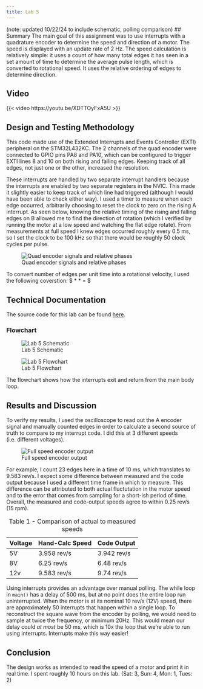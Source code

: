 ```yaml
---
title: Lab 5
---
```

(note: updated 10/22/24 to include schematic, polling comparison)
## Summary
The main goal of this assignment was to use interrupts with a quadrature encoder to determine the speed and direction of a motor. The speed is displayed with an update rate of 2 Hz. The speed calculation is relatively simple: it uses a count of how many total edges it has seen in a set amount of time to determine the average pulse length, which is converted to rotational speed. It uses the relative ordering of edges to determine direction.  \

## Video 
{{< video https://youtu.be/XDTTOyFxA5U >}}


## Design and Testing Methodology
This code made use of the Extended Interrupts and Events Controller (EXTI) peripheral on the STM32L432KC. The 2 channels of the quad encoder were connected to GPIO pins PA8 and PA10, which can be configured to trigger EXTI lines 8 and 10 on both rising and falling edges. Keeping track of all edges, not just one or the other, increased the resolution.\


These interrupts are handled by two separate interrupt handlers because the interrupts are enabled by two separate registers in the NVIC. This made it slightly easier to keep track of which line had triggered (although I would have been able to check either way). I used a timer to measure when each edge occurred, arbitrarily choosing to reset the clock to zero on the rising A interrupt. As seen below, knowing the relative timing of the rising and falling edges on B allowed me to find the direction of rotation (which I verified by running the motor at a low speed and watching the flat edge rotate). From measurements at full speed I knew edges occurred roughly every 0.5 ms, so I set the clock to be 100 kHz so that there would be roughly 50 clock cycles per pulse.\

![Quad encoder signals and relative phases](/labs/lab5/images/Quad_encoder.jpg)

To convert number of edges per unit time into a rotational velocity, I used the following coverstion:
$\frac{\text{edges}}{\text{seconds}} * \frac{1 \text{ pulse}}{2 \text{ edges}} * \frac{1 \text{ rev}}{120 \text{ pulses}} = \frac{\text{revs}}{\text{seconds}} $


## Technical Documentation
The source code for this lab can be found [here](https://github.com/ellieSundheim/microPs-lab5).

### Flowchart
![Lab 5 Schematic](/labs/lab5/images/lab5_schematic.png)

![Lab 5 Flowchart](/labs/lab5/images/Lab5_flowchart.jpg)

The flowchart shows how the interrupts exit and return from the main body loop.

## Results and Discussion 
To verify my results, I used the oscilloscope to read out the A encoder signal and manually counted edges in order to calculate a second source of truth to compare to my interrupt code. I did this at 3 different speeds (i.e. different voltages).\

![Full speed encoder output](/labs/lab5/images/12V_encoder.png)

For example, I count 23 edges here in a time of 10 ms, which translates to 9.583 rev/s. I expect some difference between measured and the code output because I used a different time frame in which to measure. This difference can be attributed to both actual fluctutation in the motor speed and to the error that comes from sampling for a short-ish period of time. Overall, the measured and code-output speeds agree to within 0.25 rev/s (15 rpm).\

|  **Voltage**| **Hand-Calc Speed** | **Code Output** |
|-------------|-----------|------------|
| 5V          | 3.958 rev/s   | 3.942 rev/s    |
| 8V          | 6.25 rev/s   | 6.48 rev/s    |
| 12v         | 9.583 rev/s   | 9.74 rev/s    |
: Table 1 - Comparison of actual to measured speeds

Using interrupts provides an advantage over manual polling. The while loop in `main()` has a delay of 500 ms, but at no point does the entire loop run uninterrupted. When the motor is at its nominal 10 rev/s (12V) speed, there are approximately 50 interrupts that happen within a single loop. To reconstruct the square wave from the encoder by polling, we would need to sample at twice the frequency, or minimum 20Hz. This would mean our delay could *at most* be 50 ms, which is 10x the loop that we're able to run using interrupts. Interrupts make this way easier!\

## Conclusion
The design works as intended to read the speed of a motor and print it in real time. I spent roughly 10 hours on this lab. (Sat: 3, Sun: 4, Mon: 1, Tues: 2)

